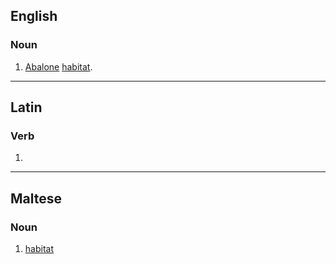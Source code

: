 ==English==

===Noun===
{{en-noun}}

# {{lb|en|Australian}} [[abalone|Abalone]] [[habitat]].

----
==Latin==

===Verb===
{{la-verb-form|ābītat}}

# {{inflection of|ābītō||3|s|pres|act|sub|lang=la}}

----

==Maltese==

===Noun===
{{mt-noun|m}}

# [[habitat]]